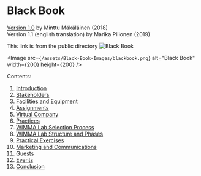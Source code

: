 ---
---
# Black Book

[Version 1.0](http://wimmalab.pages.labranet.jamk.fi/site/media/WIMMALab-BlackBook-1.0.ec5daf40.pdf) by Minttu Mäkäläinen (2018)  
Version 1.1 (english translation) by Marika Piilonen (2019)

This link is from the public directory
![Black Book](/assets/Black-Book-Images/blackbook.png)

<Image src={`/assets/Black-Book-Images/blackbook.png`} alt="Black Book" width={200} height={200} />

Contents:

1. [Introduction](/guides/Black-Book-fi/01-Johdanto)
2. [Stakeholders](02-Stakeholders.md)
3. [Facilities and Equipment](03-Facilities-and-Equipment.md)
4. [Assignments](04-Assigments.md)
5. [Virtual Company](05-Virtual-Company.md)
6. [Practices](06-Practices.md)
7. [WIMMA Lab Selection Process](07-WIMMA-Lab-Selection-Process.md)
8. [WIMMA Lab Structure and Phases](08-WIMMA-Lab-Structure-and-Phases.md)
9. [Practical Exercises](09-Practical-Exercises.md)
10. [Marketing and Communications](10-Marketing-and-Communications.md)
11. [Guests](11-Guests.md)
12. [Events](12-Events.md)
13. [Conclusion](13-Conclusion.md)

